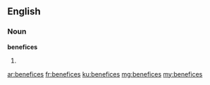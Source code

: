 ==English==

===Noun===
'''benefices'''

# {{plural of|benefice}}

[[ar:benefices]]
[[fr:benefices]]
[[ku:benefices]]
[[mg:benefices]]
[[my:benefices]]